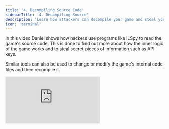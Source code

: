 ```yaml
---
title: '4. Decompiling Source Code'
sidebarTitle: '4. Decompiling Source'
description: 'Learn how attackers can decompile your game and steal your API keys.'
icon: 'terminal'
---
```


In this video Daniel shows how hackers use programs like ILSpy to read the game's source code. This is done to find out more about how the inner logic of the game works and to steal secret pieces of information such as API keys.

Similar tools can also be used to change or modify the game's internal code files and then recompile it.

<iframe
  className="w-full aspect-video rounded-lg"
  src="https://www.youtube.com/embed/3S9fIIXDqaI"
  title="YouTube video player"
  frameBorder="0"
  allow="accelerometer; fullscreen; autoplay; clipboard-write; encrypted-media; gyroscope; picture-in-picture"
  allowfullscreen
></iframe>
